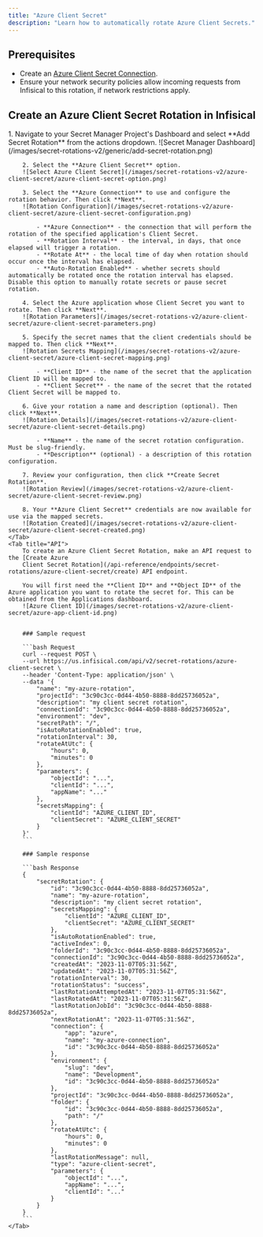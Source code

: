 ```yaml
---
title: "Azure Client Secret"
description: "Learn how to automatically rotate Azure Client Secrets."
---
```


## Prerequisites

- Create an [Azure Client Secret Connection](/integrations/app-connections/azure-client-secrets).
- Ensure your network security policies allow incoming requests from Infisical to this rotation, if network restrictions apply.

## Create an Azure Client Secret Rotation in Infisical

<Tabs>
    <Tab title="Infisical UI">
        1. Navigate to your Secret Manager Project's Dashboard and select **Add Secret Rotation** from the actions dropdown.
        ![Secret Manager Dashboard](/images/secret-rotations-v2/generic/add-secret-rotation.png)

        2. Select the **Azure Client Secret** option.
        ![Select Azure Client Secret](/images/secret-rotations-v2/azure-client-secret/azure-client-secret-option.png)

        3. Select the **Azure Connection** to use and configure the rotation behavior. Then click **Next**.
        ![Rotation Configuration](/images/secret-rotations-v2/azure-client-secret/azure-client-secret-configuration.png)

            - **Azure Connection** - the connection that will perform the rotation of the specified application's Client Secret.
            - **Rotation Interval** - the interval, in days, that once elapsed will trigger a rotation.
            - **Rotate At** - the local time of day when rotation should occur once the interval has elapsed.
            - **Auto-Rotation Enabled** - whether secrets should automatically be rotated once the rotation interval has elapsed. Disable this option to manually rotate secrets or pause secret rotation.

        4. Select the Azure application whose Client Secret you want to rotate. Then click **Next**.
        ![Rotation Parameters](/images/secret-rotations-v2/azure-client-secret/azure-client-secret-parameters.png)

        5. Specify the secret names that the client credentials should be mapped to. Then click **Next**.
        ![Rotation Secrets Mapping](/images/secret-rotations-v2/azure-client-secret/azure-client-secret-mapping.png)

            - **Client ID** - the name of the secret that the application Client ID will be mapped to.
            - **Client Secret** - the name of the secret that the rotated Client Secret will be mapped to.

        6. Give your rotation a name and description (optional). Then click **Next**.
        ![Rotation Details](/images/secret-rotations-v2/azure-client-secret/azure-client-secret-details.png)

            - **Name** - the name of the secret rotation configuration. Must be slug-friendly.
            - **Description** (optional) - a description of this rotation configuration.

        7. Review your configuration, then click **Create Secret Rotation**.
        ![Rotation Review](/images/secret-rotations-v2/azure-client-secret/azure-client-secret-review.png)

        8. Your **Azure Client Secret** credentials are now available for use via the mapped secrets.
        ![Rotation Created](/images/secret-rotations-v2/azure-client-secret/azure-client-secret-created.png)
    </Tab>
    <Tab title="API">
        To create an Azure Client Secret Rotation, make an API request to the [Create Azure
        Client Secret Rotation](/api-reference/endpoints/secret-rotations/azure-client-secret/create) API endpoint.

        You will first need the **Client ID** and **Object ID** of the Azure application you want to rotate the secret for. This can be obtained from the Applications dashboard.
        ![Azure Client ID](/images/secret-rotations-v2/azure-client-secret/azure-app-client-id.png)


        ### Sample request

        ```bash Request
        curl --request POST \
        --url https://us.infisical.com/api/v2/secret-rotations/azure-client-secret \
        --header 'Content-Type: application/json' \
        --data '{
            "name": "my-azure-rotation",
            "projectId": "3c90c3cc-0d44-4b50-8888-8dd25736052a",
            "description": "my client secret rotation",
            "connectionId": "3c90c3cc-0d44-4b50-8888-8dd25736052a",
            "environment": "dev",
            "secretPath": "/",
            "isAutoRotationEnabled": true,
            "rotationInterval": 30,
            "rotateAtUtc": {
                "hours": 0,
                "minutes": 0
            },
            "parameters": {
                "objectId": "...",
                "clientId": "...",
                "appName": "..."
            },
            "secretsMapping": {
                "clientId": "AZURE_CLIENT_ID",
                "clientSecret": "AZURE_CLIENT_SECRET"
            }
        }'
        ```

        ### Sample response

        ```bash Response
        {
            "secretRotation": {
                "id": "3c90c3cc-0d44-4b50-8888-8dd25736052a",
                "name": "my-azure-rotation",
                "description": "my client secret rotation",
                "secretsMapping": {
                    "clientId": "AZURE_CLIENT_ID",
                    "clientSecret": "AZURE_CLIENT_SECRET"
                },
                "isAutoRotationEnabled": true,
                "activeIndex": 0,
                "folderId": "3c90c3cc-0d44-4b50-8888-8dd25736052a",
                "connectionId": "3c90c3cc-0d44-4b50-8888-8dd25736052a",
                "createdAt": "2023-11-07T05:31:56Z",
                "updatedAt": "2023-11-07T05:31:56Z",
                "rotationInterval": 30,
                "rotationStatus": "success",
                "lastRotationAttemptedAt": "2023-11-07T05:31:56Z",
                "lastRotatedAt": "2023-11-07T05:31:56Z",
                "lastRotationJobId": "3c90c3cc-0d44-4b50-8888-8dd25736052a",
                "nextRotationAt": "2023-11-07T05:31:56Z",
                "connection": {
                    "app": "azure",
                    "name": "my-azure-connection",
                    "id": "3c90c3cc-0d44-4b50-8888-8dd25736052a"
                },
                "environment": {
                    "slug": "dev",
                    "name": "Development",
                    "id": "3c90c3cc-0d44-4b50-8888-8dd25736052a"
                },
                "projectId": "3c90c3cc-0d44-4b50-8888-8dd25736052a",
                "folder": {
                    "id": "3c90c3cc-0d44-4b50-8888-8dd25736052a",
                    "path": "/"
                },
                "rotateAtUtc": {
                    "hours": 0,
                    "minutes": 0
                },
                "lastRotationMessage": null,
                "type": "azure-client-secret",
                "parameters": {
                    "objectId": "...",
                    "appName": "...",
                    "clientId": "..."
                }
            }
        }
        ```
    </Tab>
</Tabs>
